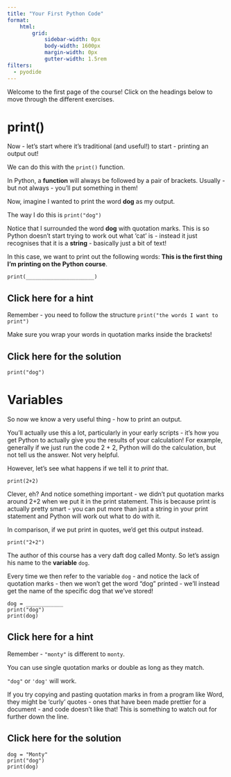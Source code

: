 ```yaml
--- 
title: "Your First Python Code"
format: 
    html:
        grid:
            sidebar-width: 0px
            body-width: 1600px
            margin-width: 0px
            gutter-width: 1.5rem
filters:
  - pyodide
--- 
```


Welcome to the first page of the course! Click on the headings below to move through the different exercises.

::: {.panel-tabset}

# print()

::: {.grid}

::: {.g-col-6}

Now - let's start where it's traditional (and useful!) to start - printing an output out!

We can do this with the `print()` function.

In Python, a **function** will always be followed by a pair of brackets. Usually - but not always - you'll put something in them!

Now, imagine I wanted to print the word **dog** as my output. 

The way I do this is `print("dog")`

Notice that I surrounded the word **dog** with quotation marks. This is so Python doesn't start trying to work out what 'cat' is - instead it just recognises that it is a **string** - basically just a bit of text! 

In this case, we want to print out the following words: **This is the first thing I'm printing on the Python course**. 

:::
  
::: {.g-col-6}

```pyodide-python
print(______________________)
```

:::

:::  

::: {.callout-tip collapse="true"}
## Click here for a hint

Remember - you need to follow the structure `print("the words I want to print")`

Make sure you wrap your words in quotation marks inside the brackets!
:::
  



::: {.callout-note collapse="true"}
## Click here for the solution

```pyodide-python
print("dog")
```
:::







# Variables


::: {.grid}

::: {.g-col-6}

So now we know a very useful thing - how to print an output.

You'll actually use this a lot, particularly in your early scripts - it's how you get Python to actually give you the results of your calculation! For example, generally if we just run the code 2 + 2, Python will do the calculation, but not tell us the answer. Not very helpful. 

However, let's see what happens if we tell it to *print* that. 

```pyodide-python
print(2+2)
```

Clever, eh? And notice something important - we didn't put quotation marks around 2+2 when we put it in the print statement. This is because print is actually pretty smart - you can put more than just a string in your print statement and Python will work out what to do with it.

In comparison, if we put print in quotes, we'd get this output instead.

```pyodide-python
print("2+2")
```

The author of this course has a very daft dog called Monty. So let's assign his name to the **variable** `dog`.

Every time we then refer to the variable `dog` - and notice the lack of quotation marks - then we won't get the word "dog" printed - we'll instead get the name of the specific dog that we've stored!

:::
  
::: {.g-col-6}

```pyodide-python
dog = ____________
print("dog")
print(dog)
```

:::

:::  


::: {.callout-tip collapse="true"}
## Click here for a hint

Remember - `"monty"` is different to `monty`.

You can use single quotation marks or double as long as they match. 

`"dog"` or `'dog'` will work. 

If you try copying and pasting quotation marks in from a program like Word, they might be 'curly' quotes - ones that have been made prettier for a document - and code doesn't like that! This is something to watch out for further down the line. 

:::


::: {.callout-note collapse="true"}
## Click here for the solution

```pyodide-python
dog = "Monty"
print("dog")
print(dog)
```
:::

:::

